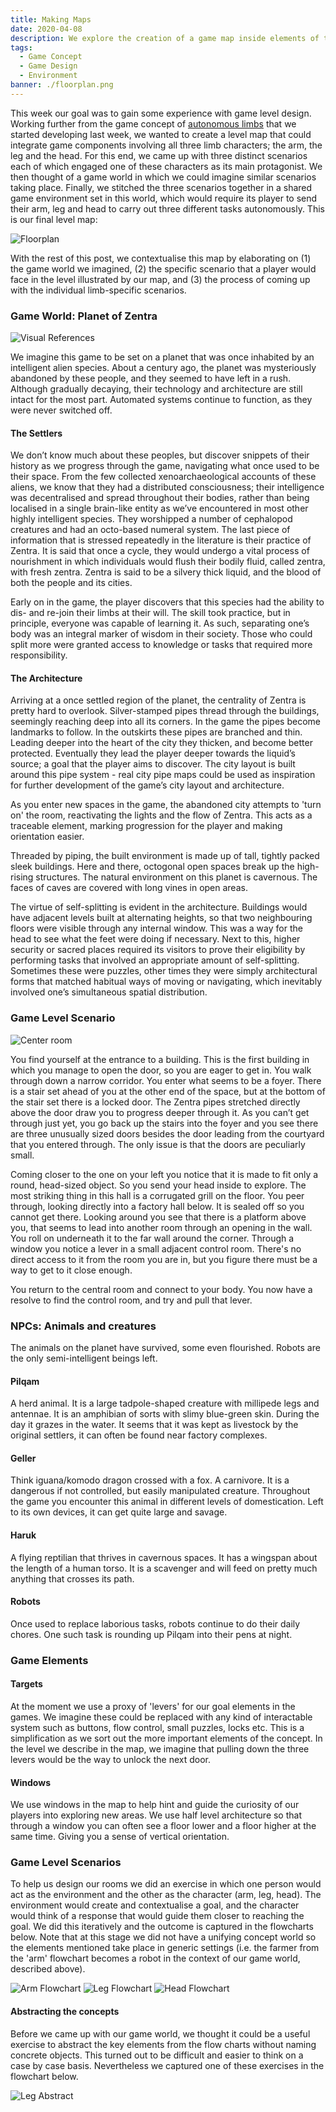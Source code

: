 ```yaml
---
title: Making Maps
date: 2020-04-08
description: We explore the creation of a game map inside elements of the figureable game concept
tags:
  - Game Concept
  - Game Design
  - Environment
banner: ./floorplan.png
---
```


This week our goal was to gain some experience with game level design. Working further from the game concept of [autonomous limbs](/autonomous-limbs) that we started developing last week, we wanted to create a level map that could integrate game components involving all three limb characters; the arm, the leg and the head. For this end, we came up with three distinct scenarios each of which engaged one of these characters as its main protagonist. We then thought of a game world in which we could imagine similar scenarios taking place. Finally, we stitched the three scenarios together in a shared game environment set in this world, which would require its player to send their arm, leg and head to carry out three different tasks autonomously. This is our final level map:

![Floorplan](./floorplan.png)

With the rest of this post, we contextualise this map by elaborating on (1) the game world we imagined, (2) the specific scenario that a player would face in the level illustrated by our map, and (3) the process of coming up with the individual limb-specific scenarios.


### Game World: Planet of Zentra

![Visual References](./maps-inspiration.png)

We imagine this game to be set on a planet that was once inhabited by an intelligent alien species. About a century ago, the planet was mysteriously abandoned by these people, and they seemed to have left in a rush. Although gradually decaying, their technology and architecture are still intact for the most part. Automated systems continue to function, as they were never switched off. 

#### The Settlers

We don’t know much about these peoples, but discover snippets of their history as we progress through the game, navigating what once used to be their space. From the few collected xenoarchaeological accounts of these aliens, we know that they had a distributed consciousness; their intelligence was decentralised and spread throughout their bodies, rather than being localised in a single brain-like entity as we’ve encountered in most other highly intelligent species. They worshipped a number of cephalopod creatures and had an octo-based numeral system. The last piece of information that is stressed repeatedly in the literature is their practice of Zentra. It is said that once a cycle, they would undergo a vital process of nourishment in which individuals would flush their bodily fluid, called zentra, with fresh zentra. Zentra is said to be a silvery thick liquid, and the blood of both the people and its cities.

Early on in the game, the player discovers that this species had the ability to dis- and re-join their limbs at their will. The skill took practice, but in principle, everyone was capable of learning it. As such, separating one’s body was an integral marker of wisdom in their society. Those who could split more were granted access to knowledge or tasks that required more responsibility.

#### The Architecture

Arriving at a once settled region of the planet, the centrality of Zentra is pretty hard to overlook. Silver-stamped pipes thread through the buildings, seemingly reaching deep into all its corners. In the game the pipes become landmarks to follow. In the outskirts these pipes are branched and thin. Leading deeper into the heart of the city they thicken, and become better protected. Eventually they lead the player deeper towards the liquid’s source; a goal that the player aims to discover. The city layout is built around this pipe system - real city pipe maps could be used as inspiration for further development of the game’s city layout and architecture.

As you enter new spaces in the game, the abandoned city attempts to 'turn on' the room, reactivating the lights and the flow of Zentra. This acts as a traceable element, marking progression for the player and making orientation easier.

Threaded by piping, the built environment is made up of tall, tightly packed sleek buildings. Here and there, octogonal open spaces break up the high-rising structures. The natural environment on this planet is cavernous. The faces of caves are covered with long vines in open areas.

The virtue of self-splitting is evident in the architecture. Buildings would have adjacent levels built at alternating heights, so that two neighbouring floors were visible through any internal window. This was a way for the head to see what the feet were doing if necessary. Next to this, higher security or sacred places required its visitors to prove their eligibility by performing tasks that involved an appropriate amount of self-splitting. Sometimes these were puzzles, other times they were simply architectural forms that matched habitual ways of moving or navigating, which inevitably involved one’s simultaneous spatial distribution.

### Game Level Scenario

![Center room](./center-room.png)

You find yourself at the entrance to a building. This is the first building in which you manage to open the door, so you are eager to get in. You walk through down a narrow corridor. You enter what seems to be a foyer. There is a stair set ahead of you at the other end of the space, but at the bottom of the stair set there is a locked door. The Zentra pipes stretched directly above the door draw you to progress deeper through it. As you can’t get through just yet, you go back up the stairs into the foyer and you see there are three unusually sized doors besides the door leading from the courtyard that you entered through. The only issue is that the doors are peculiarly small.

Coming closer to the one on your left you notice that it is made to fit only a round, head-sized object. So you send your head inside to explore. The most striking thing in this hall is a corrugated grill on the floor. You peer through, looking directly into a factory hall below. It is sealed off so you cannot get there. Looking around you see that there is a platform above you, that seems to lead into another room through an opening in the wall. You roll on underneath it to the far wall around the corner. Through a window you notice a lever in a small adjacent control room. There's no direct access to it from the room you are in, but you figure there must be a way to get to it close enough.

You return to the central room and connect to your body. You now have a resolve to find the control room, and try and pull that lever.

### NPCs: Animals and creatures

The animals on the planet have survived, some even flourished. Robots are the only semi-intelligent beings left.

#### Pilqam

A herd animal. It is a large tadpole-shaped creature with millipede legs and antennae. It is an amphibian of sorts with slimy blue-green skin. During the day it grazes in the water. It seems that it was kept as livestock by the original settlers, it can often be found near factory complexes.

#### Geller

Think iguana/komodo dragon crossed with a fox. A carnivore. It is a dangerous if not controlled, but easily manipulated creature. Throughout the game you encounter this animal in different levels of domestication. Left to its own devices, it can get quite large and savage. 

#### Haruk

A flying reptilian that thrives in cavernous spaces. It has a wingspan about the length of a human torso. It is a scavenger and will feed on pretty much anything that crosses its path. 

#### Robots

Once used to replace laborious tasks, robots continue to do their daily chores. One such task is rounding up Pilqam into their pens at night.

### Game Elements

#### Targets

At the moment we use a proxy of 'levers' for our goal elements in the games. We imagine these could be replaced with any kind of interactable system such as buttons, flow control, small puzzles, locks etc. This is a simplification as we sort out the more important elements of the concept. In the level we describe in the map, we imagine that pulling down the three levers would be the way to unlock the next door.

#### Windows

We use windows in the map to help hint and guide the curiosity of our players into exploring new areas. We use half level architecture so that through a window you can often see a floor lower and a floor higher at the same time. Giving you a sense of vertical orientation.

### Game Level Scenarios

To help us design our rooms we did an exercise in which one person would act as the environment and the other as the character (arm, leg, head). The environment would create and contextualise a goal, and the character would think of a response that would guide them closer to reaching the goal. We did this iteratively and the outcome is captured in the flowcharts below. Note that at this stage we did not have a unifying concept world so the elements mentioned take place in generic settings (i.e. the farmer from the 'arm' flowchart becomes a robot in the context of our game world, described above).

![Arm Flowchart](./arm-flowchart.png)
![Leg Flowchart](./leg-flowchart.png)
![Head Flowchart](./head-flowchart.png)

#### Abstracting the concepts

Before we came up with our game world, we thought it could be a useful exercise to abstract the key elements from the flow charts without naming concrete objects. This turned out to be difficult and easier to think on a case by case basis. Nevertheless we captured one of these exercises in the flowchart below.

![Leg Abstract](./leg-abstract.png)
